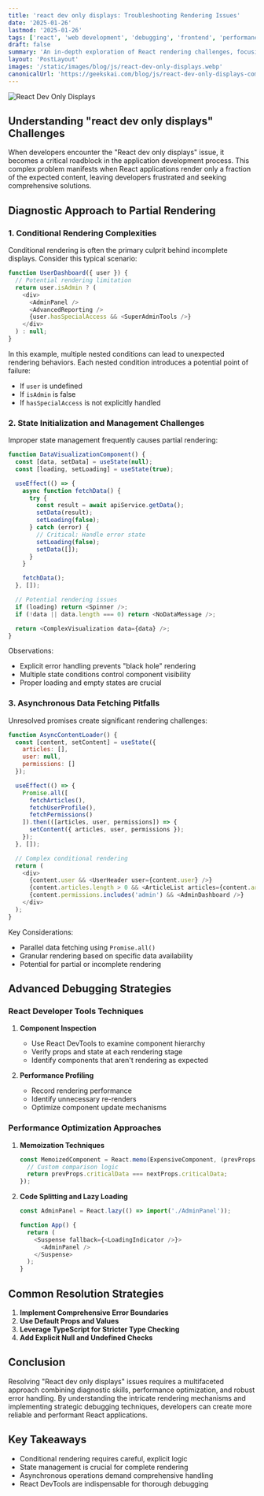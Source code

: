 ```yaml
---
title: 'react dev only displays: Troubleshooting Rendering Issues'
date: '2025-01-26'
lastmod: '2025-01-26'
tags: ['react', 'web development', 'debugging', 'frontend', 'performance']
draft: false
summary: 'An in-depth exploration of React rendering challenges, focusing on diagnosing and resolving issues where applications only partially display content during development.'
layout: 'PostLayout'
images: '/static/images/blog/js/react-dev-only-displays.webp'
canonicalUrl: 'https://geekskai.com/blog/js/react-dev-only-displays-comprehensive-guide/'
---
```


![React Dev Only Displays](/static/images/blog/js/react-dev-only-displays.webp)

## Understanding "react dev only displays" Challenges

When developers encounter the "React dev only displays" issue, it becomes a critical roadblock in the application development process. This complex problem manifests when React applications render only a fraction of the expected content, leaving developers frustrated and seeking comprehensive solutions.

## Diagnostic Approach to Partial Rendering

### 1. Conditional Rendering Complexities

Conditional rendering is often the primary culprit behind incomplete displays. Consider this typical scenario:

```javascript
function UserDashboard({ user }) {
  // Potential rendering limitation
  return user.isAdmin ? (
    <div>
      <AdminPanel />
      <AdvancedReporting />
      {user.hasSpecialAccess && <SuperAdminTools />}
    </div>
  ) : null;
}
```

In this example, multiple nested conditions can lead to unexpected rendering behaviors. Each nested condition introduces a potential point of failure:

- If `user` is undefined
- If `isAdmin` is false
- If `hasSpecialAccess` is not explicitly handled

### 2. State Initialization and Management Challenges

Improper state management frequently causes partial rendering:

```javascript
function DataVisualizationComponent() {
  const [data, setData] = useState(null);
  const [loading, setLoading] = useState(true);

  useEffect(() => {
    async function fetchData() {
      try {
        const result = await apiService.getData();
        setData(result);
        setLoading(false);
      } catch (error) {
        // Critical: Handle error state
        setLoading(false);
        setData([]);
      }
    }

    fetchData();
  }, []);

  // Potential rendering issues
  if (loading) return <Spinner />;
  if (!data || data.length === 0) return <NoDataMessage />;

  return <ComplexVisualization data={data} />;
}
```

Observations:
- Explicit error handling prevents "black hole" rendering
- Multiple state conditions control component visibility
- Proper loading and empty states are crucial

### 3. Asynchronous Data Fetching Pitfalls

Unresolved promises create significant rendering challenges:

```javascript
function AsyncContentLoader() {
  const [content, setContent] = useState({
    articles: [],
    user: null,
    permissions: []
  });

  useEffect(() => {
    Promise.all([
      fetchArticles(),
      fetchUserProfile(),
      fetchPermissions()
    ]).then(([articles, user, permissions]) => {
      setContent({ articles, user, permissions });
    });
  }, []);

  // Complex conditional rendering
  return (
    <div>
      {content.user && <UserHeader user={content.user} />}
      {content.articles.length > 0 && <ArticleList articles={content.articles} />}
      {content.permissions.includes('admin') && <AdminDashboard />}
    </div>
  );
}
```

Key Considerations:
- Parallel data fetching using `Promise.all()`
- Granular rendering based on specific data availability
- Potential for partial or incomplete rendering

## Advanced Debugging Strategies

### React Developer Tools Techniques

1. **Component Inspection**
   - Use React DevTools to examine component hierarchy
   - Verify props and state at each rendering stage
   - Identify components that aren't rendering as expected

2. **Performance Profiling**
   - Record rendering performance
   - Identify unnecessary re-renders
   - Optimize component update mechanisms

### Performance Optimization Approaches

1. **Memoization Techniques**
   ```javascript
   const MemoizedComponent = React.memo(ExpensiveComponent, (prevProps, nextProps) => {
     // Custom comparison logic
     return prevProps.criticalData === nextProps.criticalData;
   });
   ```

2. **Code Splitting and Lazy Loading**
   ```javascript
   const AdminPanel = React.lazy(() => import('./AdminPanel'));

   function App() {
     return (
       <Suspense fallback={<LoadingIndicator />}>
         <AdminPanel />
       </Suspense>
     );
   }
   ```

## Common Resolution Strategies

1. **Implement Comprehensive Error Boundaries**
2. **Use Default Props and Values**
3. **Leverage TypeScript for Stricter Type Checking**
4. **Add Explicit Null and Undefined Checks**

## Conclusion

Resolving "React dev only displays" issues requires a multifaceted approach combining diagnostic skills, performance optimization, and robust error handling. By understanding the intricate rendering mechanisms and implementing strategic debugging techniques, developers can create more reliable and performant React applications.

## Key Takeaways

- Conditional rendering requires careful, explicit logic
- State management is crucial for complete rendering
- Asynchronous operations demand comprehensive handling
- React DevTools are indispensable for thorough debugging

